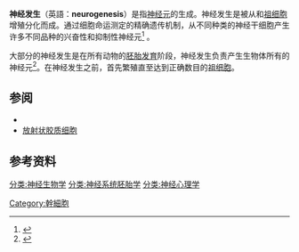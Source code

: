 {{medical}}
{{expand|time=2011-05-23T02:43:37+00:00}}
'''神经发生'''（英語：'''neurogenesis'''）是指[[神经元|神经元]]的生成。神经发生是被从{{le|神经干细胞|Neural stem cell}}和[[祖细胞|祖细胞]]增殖分化而成。通过细胞命运测定的精确遗传机制，从不同种类的神经干细胞产生许多不同品种的兴奋性和抑制性神经元<ref>{{cite book|last1=Gilbert|first1=Scott|title=Developmental Biology.|date=2013|publisher=Sinauer Associates Inc|isbn=978-1605351926|edition=Tenth}}</ref> 。

大部分的神经发生是在所有动物的[[胚胎发育|胚胎发育]]阶段，神经发生负责产生生物体所有的神经元<ref>{{cite book|first1=ed. by Eric R. Kandel|title=Principles of neural science|date=2006|publisher=McGraw Hill|location=Appleton and Lange|isbn=978-0071390118|edition=5. ed.}}</ref>。在神经发生之前，{{le|神经干细胞|Neural stem cell}}首先繁殖直至达到正确数目的[[祖细胞|祖细胞]]。

== 参阅 ==
* {{le|神经干细胞|Neural stem cell}}
* [[放射状胶质细胞|放射状胶质细胞]]

== 参考资料 ==
{{reflist}}

{{Medicine-stub}}
[[分类:神经生物学|分类:神经生物学]]
[[分类:神经系统胚胎学|分类:神经系统胚胎学]]
[[分类:神经心理学|分类:神经心理学]]
[[Category:幹細胞|Category:幹細胞]]